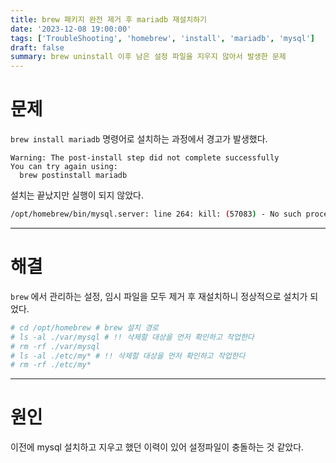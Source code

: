 ```yaml
---
title: brew 패키지 완전 제거 후 mariadb 재설치하기
date: '2023-12-08 19:00:00'
tags: ['TroubleShooting', 'homebrew', 'install', 'mariadb', 'mysql']
draft: false
summary: brew uninstall 이후 남은 설정 파일을 지우지 않아서 발생한 문제
---
```


# 문제

`brew install mariadb` 명령어로 설치하는 과정에서 경고가 발생했다.
```
Warning: The post-install step did not complete successfully
You can try again using:
  brew postinstall mariadb
```

설치는 끝났지만 실행이 되지 않았다.

```bash
/opt/homebrew/bin/mysql.server: line 264: kill: (57083) - No such process
```


---
# 해결

`brew` 에서 관리하는 설정, 임시 파일을 모두 제거 후 재설치하니 정상적으로 설치가 되었다.

```bash
# cd /opt/homebrew # brew 설치 경로
# ls -al ./var/mysql # !! 삭제할 대상을 먼저 확인하고 작업한다
# rm -rf ./var/mysql
# ls -al ./etc/my* # !! 삭제할 대상을 먼저 확인하고 작업한다
# rm -rf ./etc/my*
```

---
# 원인

이전에 mysql 설치하고 지우고 했던 이력이 있어 설정파일이 충돌하는 것 같았다.




